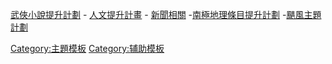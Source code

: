 [[Wikipedia:條目質量提升計劃/武俠小說提升計劃|武俠小說提升計劃]] - [[Wikipedia:條目質量提升計劃/人文提升計畫|人文提升計畫]] -  [[維基百科:條目質量提升計劃/熱門新聞提升計畫|新聞相關]]  -[[Wikipedia:條目質量提升計劃/南極地理條目提升計劃|南極地理條目提升計劃]] -[[Wikipedia:條目質量提升計劃/颶風專題提升計劃|颶風主題計劃]]
<noinclude>{{doc}}

[[Category:主題模板]]
[[Category:辅助模板]]</noinclude>